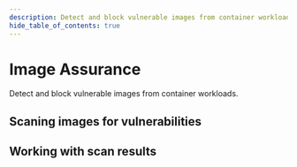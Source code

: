```yaml
---
description: Detect and block vulnerable images from container workloads.
hide_table_of_contents: true
---
```



# Image Assurance

Detect and block vulnerable images from container workloads.

## Scaning images for vulnerabilities

<DocCardLinkLayout>
  <DocCardLink docId='image-assurance/scanners/overview' />
  <DocCardLink docId='image-assurance/scanners/cluster-scanner' />
  <DocCardLink docId='image-assurance/scanners/registry-scanner' />
  <DocCardLink docId='image-assurance/scanners/pipeline-scanner' />
</DocCardLinkLayout>

## Working with scan results

<DocCardLinkLayout>
  <DocCardLink docId='image-assurance/set-up-alerts' />
  <DocCardLink docId='image-assurance/understanding-scan-results' />
  <DocCardLink docId='image-assurance/exclude-vulnerabilities-from-scan-results' />
  <DocCardLink docId='image-assurance/install-the-admission-controller' />
</DocCardLinkLayout>